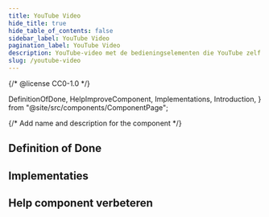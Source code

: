 ```yaml
---
title: YouTube Video
hide_title: true
hide_table_of_contents: false
sidebar_label: YouTube Video
pagination_label: YouTube Video
description: YouTube-video met de bedieningselementen die YouTube zelf biedt.
slug: /youtube-video
---
```


{/* @license CC0-1.0 */}

  DefinitionOfDone,
  HelpImproveComponent,
  Implementations,
  Introduction,
} from "@site/src/components/ComponentPage";

{/* Add name and description for the component */}


<Introduction component={component} headingLevel={1} description={description} />

## Definition of Done

<DefinitionOfDone component={component} headingLevel={3} />

## Implementaties

<Implementations component={component} headingLevel={3} />

## Help component verbeteren

<HelpImproveComponent component={component} headingLevel={3} />
